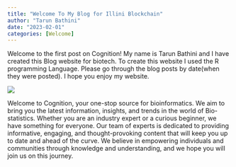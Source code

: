 ```yaml
---
title: "Welcome To My Blog for Illini Blockchain"
author: "Tarun Bathini"
date: "2023-02-01"
categories: [Welcome]
---
```


Welcome to the first post on Cognition! My name is Tarun Bathini and I have created this Blog website for biotech. To create this website I used the R programming Language. Please go through the blog posts by date(when they were posted). I hope you enjoy my website.

![](thumbnail.jpg)

Welcome to Cognition, your one-stop source for bioinformatics. We aim to bring you the latest information, insights, and trends in the world of Bio-statistics. Whether you are an industry expert or a curious beginner, we have something for everyone. Our team of experts is dedicated to providing informative, engaging, and thought-provoking content that will keep you up to date and ahead of the curve. We believe in empowering individuals and communities through knowledge and understanding, and we hope you will join us on this journey.
